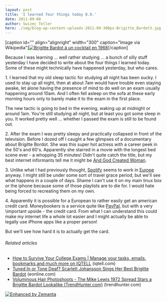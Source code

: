 ```yaml
---
layout: post
title: 'I learned four things today 8.9.'
date: 2011-09-08
author: Swizec Teller
hero: ./img/blog-wp-content-uploads-2011-09-300px-Brigitte_Bardot3.jpg
---
```

\[caption id="" align="alignright" width="300" caption="Image via Wikipedia"][![Brigitte Bardot à un cocktail en 1968](./img/blog-wp-content-uploads-2011-09-300px-Brigitte_Bardot3.jpg "Brigitte Bardot à un cocktail en 1968")](http://commons.wikipedia.org/wiki/File:Brigitte_Bardot.jpg)\[/caption]



Because I was learning ... well rather studying ... a bunch of silly stuff yesterday I have decided to write about the four things I learned today. Some of these might technically have happened yesterday, but who cares.



1\. I learned that my old sleep tactic for studying all night has been sucky. I used to stay up all night, then at about 7am would have trouble even staying awake, let alone having the presence of mind to do well on an exam usually happening around 10am. And I often fell asleep on the sofa at these early morning hours only to barely make it to the exam in the first place.



The new tactic is going to bed in the evening, waking up at midnight or around 1am. You're still studying all night, but at least you got some sleep in you. It worked pretty well ... whether I passed the exam is still to be found out.



2\. After the exam I was pretty sleepy and practically collapsed in front of the television. Before I dozed off I caught a few glimpses of a documentary about Brigitte Bordot. She was this super hot actress with a career peek in the 50's and 60's. Apparently she starred in a movie with the longest bed scene ever - a whopping 35 minutes! Didn't quite catch the title, but my best internet informants tell me it might be [And God Created Woman](http://en.wikipedia.org/wiki/And_God_Created_Woman_%281956_film%29 "And God Created Woman (1956 film)").



3\. Unlike what I had previously thought, [Spotify](http://en.wikipedia.org/wiki/Spotify "Spotify") seems to work in [Europe](http://en.wikipedia.org/wiki/Europe "Europe") anyway. I might still be under some sort of travel grace period, but we'll see what happens in a couple of days. Shame I can't use it on my main linux box or the iphone because some of those playlists are to die for. I would hate being forced to recreating them on my own.



4\. Apparently it is possible for a European to rather easily get an american credit card. Moneybookers is a service quite like [PayPal](http://paypal.com "PayPal"), but with a very \\important upside - the credit card. From what I can understand this could make my internet life a whole lot easier and I might actually be able to legally use iPhone apps like a proper person!



But we'll see how hard it is to actually get the card.

###### Related articles

- [How to Survive Your College Exams | Manage your tasks, emails, bookmarks and much more on IQTELL](http://www.iqtell.com/2011/08/how-to-survive-your-college-exams/) (iqtell.com)
- [Tuned In or Tone Deaf? Scarlett Johansson Sings Her Best Brigitte Bardot](http://www.eonline.com/news/the_awful_truth/tuned_in_tone_deaf_scarlett_johansson/262251?cmpid=rss-000000-rssfeed-365-topstories) (eonline.com)
- [Voluminous Hair Photoshoots - The Mike Lewis 1972 Spread Stars a Brigitte Bardot Lookalike (TrendHunter.com)](http://www.trendhunter.com/trends/mike-lewis-1972) (trendhunter.com)

[![Enhanced by Zemanta](http://img.zemanta.com/zemified_e.png?x-id=a0ee10eb-1c0e-4a80-850f-709b7001ab39)](http://www.zemanta.com/ "Enhanced by Zemanta")